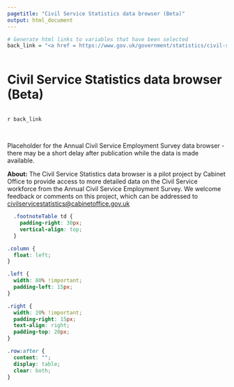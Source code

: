 ```yaml
---
pagetitle: "Civil Service Statistics data browser (Beta)"
output: html_document
---
```


```r
# Generate html links to variables that have been selected
back_link = "<a href = https://www.gov.uk/government/statistics/civil-service-statistics-2022>Back to Civil Service Statistics</a>"
```

```{=html}
<div class="row">
<div class="column left">
<h1 class="title toc-ignore">Civil Service Statistics data browser (Beta)</h1>
</div>
<div class="column right">
```

`r back_link`

```{=html}
</div>
</div>
```

<br>
Placeholder for the Annual Civil Service Employment Survey data browser - there may be a short delay after publication while the data is made available.

**About:** The Civil Service Statistics data browser is a pilot project by Cabinet Office to provide access to more detailed data on the Civil Service workforce from the Annual Civil Service Employment Survey. We welcome feedback or comments on this project, which can be addressed to <a href="mailto:civilservicestatistics@cabinetoffice.gov.uk?subject=ACSES%20data%20browser%20feedback">civilservicestatistics@cabinetoffice.gov.uk</a>


```css
  .footnoteTable td {
    padding-right: 30px;
    vertical-align: top;
  }

.column {
  float: left;
}

.left {
  width: 80% !important;
  padding-left: 15px;
}

.right {
  width: 20% !important;
  padding-right: 15px;
  text-align: right;
  padding-top: 20px;
}

.row:after {
  content: "";
  display: table;
  clear: both;
}
```